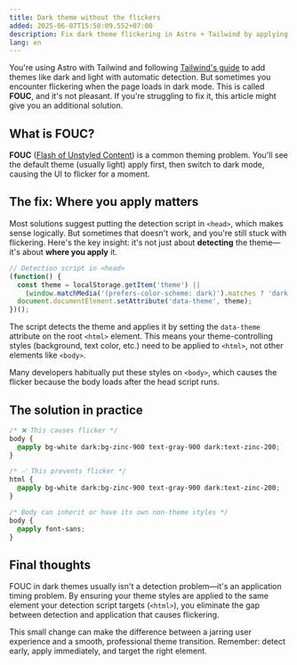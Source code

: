 ```yaml
---
title: Dark theme without the flickers
added: 2025-06-07T15:50:09.552+07:00
description: Fix dark theme flickering in Astro + Tailwind by applying theme styles to the right element.
lang: en
---
```


You're using Astro with Tailwind and following [Tailwind's guide](https://tailwindcss.com/docs/dark-mode#with-system-theme-support) to add themes like dark and light with automatic detection. But sometimes you encounter flickering when the page loads in dark mode. This is called **FOUC**, and it's not pleasant. If you're struggling to fix it, this article might give you an additional solution.

## What is FOUC?

**FOUC** ([Flash of Unstyled Content](https://en.wikipedia.org/wiki/Flash_of_unstyled_content)) is a common theming problem. You'll see the default theme (usually light) apply first, then switch to dark mode, causing the UI to flicker for a moment.

## The fix: Where you apply matters

Most solutions suggest putting the detection script in `<head>`, which makes sense logically. But sometimes that doesn't work, and you're still stuck with flickering. Here's the key insight: it's not just about **detecting** the theme—it's about **where you apply** it.

```javascript showLineNumbers=false
// Detection script in <head>
(function() {
  const theme = localStorage.getItem('theme') ||
    (window.matchMedia('(prefers-color-scheme: dark)').matches ? 'dark' : 'light');
  document.documentElement.setAttribute('data-theme', theme);
})();
```

The script detects the theme and applies it by setting the `data-theme` attribute on the root `<html>` element. This means your theme-controlling styles (background, text color, etc.) need to be applied to `<html>`, not other elements like `<body>`.

Many developers habitually put these styles on `<body>`, which causes the flicker because the body loads after the head script runs.

## The solution in practice

```css showLineNumbers=false
/* ❌ This causes flicker */
body {
  @apply bg-white dark:bg-zinc-900 text-gray-900 dark:text-zinc-200;
}

/* ✅ This prevents flicker */
html {
  @apply bg-white dark:bg-zinc-900 text-gray-900 dark:text-zinc-200;
}

/* Body can inherit or have its own non-theme styles */
body {
  @apply font-sans;
}
```

## Final thoughts

FOUC in dark themes usually isn't a detection problem—it's an application timing problem. By ensuring your theme styles are applied to the same element your detection script targets (`<html>`), you eliminate the gap between detection and application that causes flickering.

This small change can make the difference between a jarring user experience and a smooth, professional theme transition. Remember: detect early, apply immediately, and target the right element.
